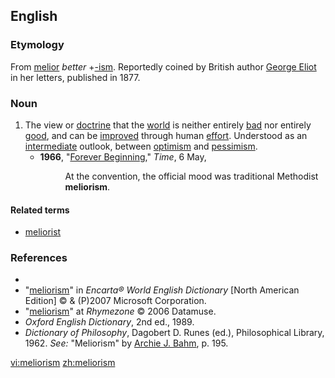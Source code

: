 ==English==

===Etymology===
From {{L.}} [[melior]] ''better'' +[[-ism]]. Reportedly coined by British author [[w:George Eliot|George Eliot]] in her letters, published in 1877.

===Noun===
{{en-noun}}

# The view or [[doctrine]] that the [[world]] is neither entirely [[bad]] nor entirely [[good]], and can be [[improve]]d through human [[effort]].  Understood as an [[intermediate]] outlook, between [[optimism]] and [[pessimism]].
#*'''1966''', "[http://www.time.com/time/magazine/article/0,9171,901869,00.html Forever Beginning]," ''Time'', 6 May,
#*:At the convention, the official mood was traditional Methodist '''meliorism'''.

====Related terms====
*[[meliorist]]

===References===
*{{R:Dictionary.com}}
*"[http://encarta.msn.com/dictionary_/meliorism.html meliorism]" in ''Encarta® World English Dictionary'' [North American Edition] © & (P)2007 Microsoft Corporation.
*"[http://www.rhymezone.com/r/rhyme.cgi?Word=meliorism meliorism]" at ''Rhymezone'' © 2006 Datamuse.
*''Oxford English Dictionary'', 2nd ed., 1989.
*''Dictionary of Philosophy'', Dagobert D. Runes (ed.), Philosophical Library, 1962. ''See:'' "Meliorism" by [[w:Archie_J._Bahm|Archie J. Bahm]], p. 195.

[[vi:meliorism]]
[[zh:meliorism]]